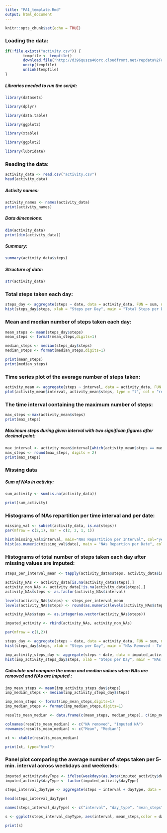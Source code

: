 ```yaml
---
title: "PA1_template.Rmd"
output: html_document
---
```



```r
knitr::opts_chunk$set(echo = TRUE)
```



### Loading the data:
```r
if(!file.exists("activity.csv")) {
        tempfile <- tempfile()
        download.file("http://d396qusza40orc.cloudfront.net/repdata%2Fdata%2Factivity.zip",destfile = tempfile)
        unzip(tempfile)
        unlink(tempfile)
}
```


##### Libraries needed to run the script:
```r
library(datasets)

library(dplyr)

library(data.table)

library(ggplot2)

library(xtable)

library(ggplot2)

library(lubridate)

```

### Reading the data:
```r
activity_data <- read.csv("activity.csv")
head(activity_data)
```
 
##### Activity names:
```r
activity_names <- names(activity_data)
print(activity_names)
```

##### Data dimensions:
```r

dim(activity_data)
print(dim(activity_data))
```

##### Summary:
```r
summary(activity_data$steps)
```

##### Structure of data:
```r
str(activity_data)
```


### Total steps taken each day:
```r
steps_day <- aggregate(steps ~ date, data = activity_data, FUN = sum, na.rm = TRUE)
hist(steps_day$steps, xlab = "Steps per Day", main = "Total Steps per Day", col = "blue")

```

### Mean and median number of steps taken each day:
```r
mean_steps <- mean(steps_day$steps)
mean_steps <- format(mean_steps,digits=1)

median_steps <- median(steps_day$steps)
median_steps <- format(median_steps,digits=1)
```

```r
print(mean_steps)
print(median_steps)
```

### Time series plot of the average number of steps taken:
```r
activity_mean <- aggregate(steps ~ interval, data = activity_data, FUN = mean, na.rm = TRUE)
plot(activity_mean$interval, activity_mean$steps, type = "l", col = "red", xlab = "Intervals", ylab = "steps per interval", main = "Averaged Steps per Interval (NA removed)")
```

### The time interval containing the maximum number of steps:

```r
max_steps <-max(activity_mean$steps)
print(max_steps)
```

##### Maximum steps during given interval with two significan figures after decimal point:
```r
max_interval <- activity_mean$interval[which(activity_mean$steps == max_steps)]
max_steps <- round(max_steps, digits = 2)
print(max_steps)
```

### Missing data

##### Sum of NAs in activity:
```r
sum_activity <- sum(is.na(activity_data))
```

```r
print(sum_activity)
```

### Histograms of NAs repartition per time interval and per date:
```r
missing_val <- subset(activity_data, is.na(steps))
par(mfrow = c(2,1), mar = c(2, 2, 1, 1))

hist(missing_val$interval, main="NAs Repartition per Interval", col="yellow")
hist(as.numeric(missing_val$date), main = "NAs Repartion per Date", col="yellow", breaks = 61)
```

### Histograms of total number of steps taken each day after missing values are imputed:
```r
steps_per_interval_mean <- tapply(activity_data$steps, activity_data$interval, mean, na.rm = TRUE)

activity_NAs <- activity_data[is.na(activity_data$steps),]
activity_non_NAs <- activity_data[!is.na(activity_data$steps),]
activity_NAs$steps <- as.factor(activity_NAs$interval)

levels(activity_NAs$steps) <- steps_per_interval_mean
levels(activity_NAs$steps) <- round(as.numeric(levels(activity_NAs$steps)))

activity_NAs$steps <- as.integer(as.vector(activity_NAs$steps))

imputed_activity <- rbind(activity_NAs, activity_non_NAs)

par(mfrow = c(1,2))

steps_day <- aggregate(steps ~ date, data = activity_data, FUN = sum, na.rm = TRUE)
hist(steps_day$steps, xlab = "Steps per Day", main = "NAs Removed - Total steps/day", col="yellow")

imp_activity_steps_day <- aggregate(steps ~ date, data = imputed_activity, FUN = sum, na.rm = TRUE)
hist(imp_activity_steps_day$steps, xlab = "Steps per Day", main = "NAs Imputed - Total steps/day", col="yellow")
```

##### Calculate and compare the mean and median values when NAs are removed and NAs are imputed :
```r
imp_mean_steps <- mean(imp_activity_steps_day$steps)
imp_median_steps <- median(imp_activity_steps_day$steps)

imp_mean_steps <- format(imp_mean_steps,digits=1)
imp_median_steps <- format(imp_median_steps,digits=1)

results_mean_median <- data.frame(c(mean_steps, median_steps), c(imp_mean_steps, imp_median_steps))

colnames(results_mean_median) <- c("NA removed", "Imputed NA")
rownames(results_mean_median) <- c("Mean", "Median")

xt <- xtable(results_mean_median)
```

```r
print(xt, type="html")
```

### Panel plot comparing the average number of steps taken per 5-min. interval across weekdays and weekends:
```r
imputed_activity$dayType <- ifelse(weekdays(as.Date(imputed_activity$date)) == "Saturday" | weekdays(as.Date(imputed_activity$date)) == "Sunday", "weekend", "weekday")
imputed_activity$dayType <- factor(imputed_activity$dayType)

steps_interval_dayType <- aggregate(steps ~ interval + dayType, data = imputed_activity, FUN = mean)

head(steps_interval_dayType)

names(steps_interval_dayType) <- c("interval", "day_type", "mean_steps")

s <- ggplot(steps_interval_dayType, aes(interval, mean_steps,color = day_type)) + geom_line() + facet_grid(day_type~.) + labs(x = "Intervals", y = "Average Steps", title = "Activity")

print(s)

```














